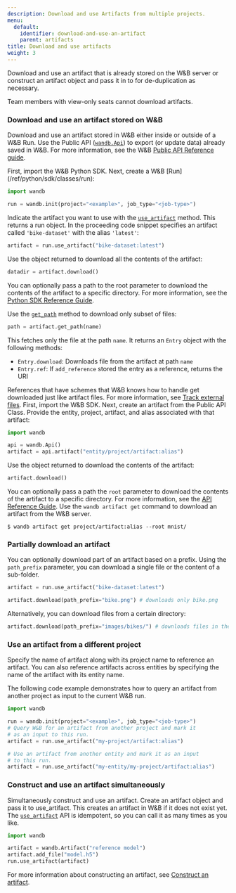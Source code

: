 ```yaml
---
description: Download and use Artifacts from multiple projects.
menu:
  default:
    identifier: download-and-use-an-artifact
    parent: artifacts
title: Download and use artifacts
weight: 3
---
```


Download and use an artifact that is already stored on the W&B server or construct an artifact object and pass it in to for de-duplication as necessary.

<Note>
Team members with view-only seats cannot download artifacts.
</Note>


### Download and use an artifact stored on W&B

Download and use an artifact stored in W&B either inside or outside of a W&B Run. Use the Public API ([`wandb.Api`](/ref/python/public-api/api)) to export (or update data) already saved in W&B. For more information, see the W&B [Public API Reference guide](/ref/python/public-api/index).

<Tabs>
<Tab title="During a run">
First, import the W&B Python SDK. Next, create a W&B [Run](/ref/python/sdk/classes/run):

```python
import wandb

run = wandb.init(project="<example>", job_type="<job-type>")
```

Indicate the artifact you want to use with the [`use_artifact`](/ref/python/sdk/classes/run.md#use_artifact) method. This returns a run object. In the proceeding code snippet specifies an artifact called `'bike-dataset'` with the alias `'latest'`:

```python
artifact = run.use_artifact("bike-dataset:latest")
```

Use the object returned to download all the contents of the artifact:

```python
datadir = artifact.download()
```

You can optionally pass a path to the root parameter to download the contents of the artifact to a specific directory. For more information, see the [Python SDK Reference Guide](/ref/python/sdk/classes/artifact.md#download).

Use the [`get_path`](/ref/python/sdk/classes/artifact.md#get_path) method to download only subset of files:

```python
path = artifact.get_path(name)
```

This fetches only the file at the path `name`. It returns an `Entry` object with the following methods:

* `Entry.download`: Downloads file from the artifact at path `name`
* `Entry.ref`: If `add_reference` stored the entry as a reference, returns the URI

References that have schemes that W&B knows how to handle get downloaded just like artifact files. For more information, see [Track external files](/guides/core/artifacts/track-external-files).
</Tab>
<Tab title="Outside of a run">
First, import the W&B SDK. Next, create an artifact from the Public API Class. Provide the entity, project, artifact, and alias associated with that artifact:

```python
import wandb

api = wandb.Api()
artifact = api.artifact("entity/project/artifact:alias")
```

Use the object returned to download the contents of the artifact:

```python
artifact.download()
```

You can optionally pass a path the `root` parameter to download the contents of the artifact to a specific directory. For more information, see the [API Reference Guide](/ref/python/sdk/classes/artifact.md#download).
</Tab>
<Tab title="W&B CLI">
Use the `wandb artifact get` command to download an artifact from the W&B server.

```
$ wandb artifact get project/artifact:alias --root mnist/
```
</Tab>
</Tabs>


### Partially download an artifact

You can optionally download part of an artifact based on a prefix. Using the `path_prefix` parameter, you can download a single file or the content of a sub-folder.

```python
artifact = run.use_artifact("bike-dataset:latest")

artifact.download(path_prefix="bike.png") # downloads only bike.png
```

Alternatively, you can download files from a certain directory:

```python
artifact.download(path_prefix="images/bikes/") # downloads files in the images/bikes directory
```
### Use an artifact from a different project

Specify the name of artifact along with its project name to reference an artifact. You can also reference artifacts across entities by specifying the name of the artifact with its entity name.

The following code example demonstrates how to query an artifact from another project as input to the current W&B run.

```python
import wandb

run = wandb.init(project="<example>", job_type="<job-type>")
# Query W&B for an artifact from another project and mark it
# as an input to this run.
artifact = run.use_artifact("my-project/artifact:alias")

# Use an artifact from another entity and mark it as an input
# to this run.
artifact = run.use_artifact("my-entity/my-project/artifact:alias")
```

### Construct and use an artifact simultaneously

Simultaneously construct and use an artifact. Create an artifact object and pass it to use_artifact. This creates an artifact in W&B if it does not exist yet. The [`use_artifact`](/ref/python/sdk/classes/run.md#use_artifact) API is idempotent, so you can call it as many times as you like.

```python
import wandb

artifact = wandb.Artifact("reference model")
artifact.add_file("model.h5")
run.use_artifact(artifact)
```

For more information about constructing an artifact, see [Construct an artifact](/guides/core/artifacts/construct-an-artifact).